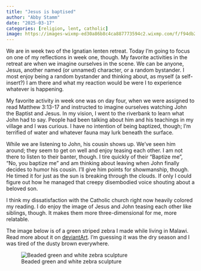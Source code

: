 ```yaml
---
title: "Jesus is baptised"
author: "Abby Stamm"
date: "2025-03-17"
categories: [religion, lent, catholic]
image: https://images-wixmp-ed30a86b8c4ca887773594c2.wixmp.com/f/f94db2db-b96a-432a-94d7-028d717c10a1/d27eyvl-173b7b55-c103-4411-93b0-522d52ca8106.jpg/v1/fit/w_678,h_525,q_70,strp/beaded_green_zebra_by_anabiyeni_d27eyvl-375w-2x.jpg?token=eyJ0eXAiOiJKV1QiLCJhbGciOiJIUzI1NiJ9.eyJzdWIiOiJ1cm46YXBwOjdlMGQxODg5ODIyNjQzNzNhNWYwZDQxNWVhMGQyNmUwIiwiaXNzIjoidXJuOmFwcDo3ZTBkMTg4OTgyMjY0MzczYTVmMGQ0MTVlYTBkMjZlMCIsIm9iaiI6W1t7ImhlaWdodCI6Ijw9NTI1IiwicGF0aCI6IlwvZlwvZjk0ZGIyZGItYjk2YS00MzJhLTk0ZDctMDI4ZDcxN2MxMGExXC9kMjdleXZsLTE3M2I3YjU1LWMxMDMtNDQxMS05M2IwLTUyMmQ1MmNhODEwNi5qcGciLCJ3aWR0aCI6Ijw9Njc4In1dXSwiYXVkIjpbInVybjpzZXJ2aWNlOmltYWdlLm9wZXJhdGlvbnMiXX0.WlBJlpYG2KxSh2m7EtyW4IWQs1It-uK5HodvAb-KoM4
---
```


We are in week two of the Ignatian lenten retreat. Today I'm going to focus on one of my reflections in week one, though. My favorite activities in the retreat are when we imagine ourselves in the scene. We can be anyone, Jesus, another named (or unnamed) character, or a random bystander. I most enjoy being a random bystander and thinking about, as myself (a self-insert?) I am there and what my reaction would be were I to experience whatever is happening.

My favorite activity in week one was on day four, when we were assigned to read Matthew 3:13-17 and instructed to imagine ourselves watching John the Baptist and Jesus. In my vision, I went to the riverbank to learn what John had to say. People had been talking about him and his teachings in my village and I was curious. I have no intention of being baptized, though; I'm terrified of water and whatever fauna may lurk beneath the surface.

While we are listening to John, his cousin shows up. We've seen him around; they seem to get on well and enjoy teasing each other. I am not there to listen to their banter, though. I tire quickly of their "Baptize me", "No, you baptize me" and am thinking about leaving when John finally decides to humor his cousin. I'll give him points for showmanship, though. He timed it for just as the sun is breaking through the clouds. If only I could figure out how he managed that creepy disembodied voice shouting about a beloved son.

I think my dissatisfaction with the Catholic church right now heavily colored my reading. I do enjoy the image of Jesus and John teasing each other like siblings, though. It makes them more three-dimensional for me, more relatable. 

The image below is of a green striped zebra I made while living in Malawi.  Read more about it on [deviantArt](https://www.deviantart.com/anabiyeni/art/Beaded-green-zebra-133388049). I'm guessing it was the dry season and I was tired of the dusty brown everywhere.

![Beaded green and white zebra sculpture](https://images-wixmp-ed30a86b8c4ca887773594c2.wixmp.com/f/f94db2db-b96a-432a-94d7-028d717c10a1/d27eyvl-173b7b55-c103-4411-93b0-522d52ca8106.jpg/v1/fit/w_678,h_525,q_70,strp/beaded_green_zebra_by_anabiyeni_d27eyvl-375w-2x.jpg?token=eyJ0eXAiOiJKV1QiLCJhbGciOiJIUzI1NiJ9.eyJzdWIiOiJ1cm46YXBwOjdlMGQxODg5ODIyNjQzNzNhNWYwZDQxNWVhMGQyNmUwIiwiaXNzIjoidXJuOmFwcDo3ZTBkMTg4OTgyMjY0MzczYTVmMGQ0MTVlYTBkMjZlMCIsIm9iaiI6W1t7ImhlaWdodCI6Ijw9NTI1IiwicGF0aCI6IlwvZlwvZjk0ZGIyZGItYjk2YS00MzJhLTk0ZDctMDI4ZDcxN2MxMGExXC9kMjdleXZsLTE3M2I3YjU1LWMxMDMtNDQxMS05M2IwLTUyMmQ1MmNhODEwNi5qcGciLCJ3aWR0aCI6Ijw9Njc4In1dXSwiYXVkIjpbInVybjpzZXJ2aWNlOmltYWdlLm9wZXJhdGlvbnMiXX0.WlBJlpYG2KxSh2m7EtyW4IWQs1It-uK5HodvAb-KoM4)
